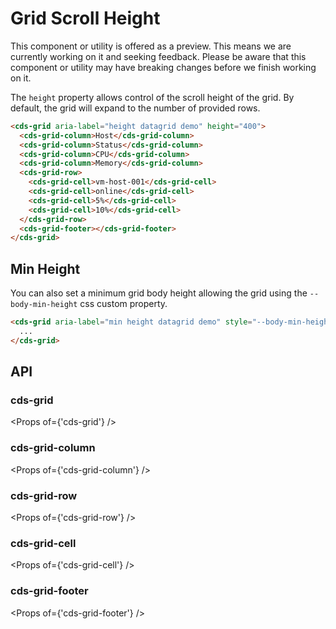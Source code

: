 
<Meta title="Data Grid (Preview)/Scroll Height" />

# Grid Scroll Height

<cds-alert-group status="warning" cds-layout="m-b:lg">
  <cds-alert>
    This component or utility is offered as a preview. This means we are currently working on it and seeking feedback.
    Please be aware that this component or utility may have breaking changes before we finish working on it.
  </cds-alert>
</cds-alert-group>

The `height` property allows control of the scroll height of the grid. By default, the grid will expand to the number of provided rows.

```html
<cds-grid aria-label="height datagrid demo" height="400">
  <cds-grid-column>Host</cds-grid-column>
  <cds-grid-column>Status</cds-grid-column>
  <cds-grid-column>CPU</cds-grid-column>
  <cds-grid-column>Memory</cds-grid-column>
  <cds-grid-row>
    <cds-grid-cell>vm-host-001</cds-grid-cell>
    <cds-grid-cell>online</cds-grid-cell>
    <cds-grid-cell>5%</cds-grid-cell>
    <cds-grid-cell>10%</cds-grid-cell>
  </cds-grid-row>
  <cds-grid-footer></cds-grid-footer>
</cds-grid>
```

<Story id="stories-grid--no-scroll" />

## Min Height

You can also set a minimum grid body height allowing the grid using the `--body-min-height` css custom property.

```html
<cds-grid aria-label="min height datagrid demo" style="--body-min-height: 400px">
  ...
</cds-grid>
```

<Story id="stories-grid--min-height" />

## API

### cds-grid

<Props of={'cds-grid'} />

### cds-grid-column

<Props of={'cds-grid-column'} />

### cds-grid-row

<Props of={'cds-grid-row'} />

### cds-grid-cell

<Props of={'cds-grid-cell'} />

### cds-grid-footer

<Props of={'cds-grid-footer'} />
